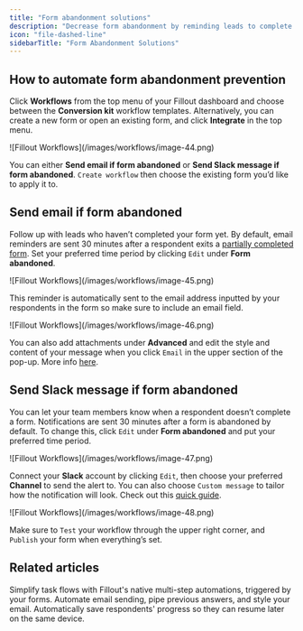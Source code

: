 ```yaml
---
title: "Form abandonment solutions"
description: "Decrease form abandonment by reminding leads to complete your form and notifying your team members when a form hasn’t been finished yet through Conversion Kit workflows."
icon: "file-dashed-line"
sidebarTitle: "Form Abandonment Solutions"
---
```


## How to automate form abandonment prevention

Click **Workflows** from the top menu of your Fillout dashboard and choose between the **Conversion kit** workflow templates. Alternatively, you can create a new form or open an existing form, and click **Integrate** in the top menu.

<Frame>
  ![Fillout Workflows](/images/workflows/image-44.png)
</Frame>

You can either **Send email if form abandoned** or **Send Slack message if form abandoned**. `Create workflow` then choose the existing form you’d like to apply it to.

## Send email if form abandoned

Follow up with leads who haven’t completed your form yet. By default, email reminders are sent 30 minutes after a respondent exits a [partially completed form](/help/partial-submissions). Set your preferred time period by clicking `Edit` under **Form abandoned**.

<Frame>
  ![Fillout Workflows](/images/workflows/image-45.png)
</Frame>

This reminder is automatically sent to the email address inputted by your respondents in the form so make sure to include an email field.

<Frame>
  ![Fillout Workflows](/images/workflows/image-46.png)
</Frame>

You can also add attachments under **Advanced** and edit the style and content of your message when you click `Email` in the upper section of the pop-up. More info [here](/help/custom-emails).

## Send Slack message if form abandoned

You can let your team members know when a respondent doesn’t complete a form. Notifications are sent 30 minutes after a form is abandoned by default. To change this, click `Edit` under **Form abandoned** and put your preferred time period.

<Frame>
  ![Fillout Workflows](/images/workflows/image-47.png)
</Frame>

Connect your **Slack** account by clicking `Edit`, then choose your preferred **Channel** to send the alert to. You can also choose `Custom message` to tailor how the notification will look. Check out this [quick guide](/help/slack).

<Frame>
  ![Fillout Workflows](/images/workflows/image-48.png)
</Frame>

Make sure to `Test` your workflow through the upper right corner, and `Publish` your form when everything’s set.

## Related articles

<CardGroup cols={3}>
  <Card title="Workflows" icon="code-branch" iconType="regular" color="#FFC738" href="/help/workflows">
    Simplify task flows with Fillout's native multi-step automations, triggered by your forms.
  </Card>
  <Card title="Custom email notifications" icon="envelope-open-text" iconType="regular" color="#FFC738" href="/help/custom-emails">
    Automate email sending, pipe previous answers, and style your email.
  </Card>
  <Card title="Partial submissions" icon="circle-half-stroke" iconType="regular" color="#FFC738" href="/help/partial-submissions">
    Automatically save respondents' progress so they can resume later on the same device.
  </Card>
</CardGroup>